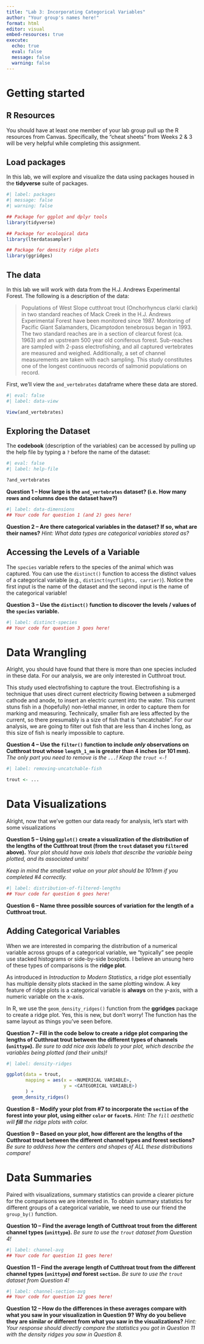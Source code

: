 ```yaml
---
title: "Lab 3: Incorporating Categorical Variables"
author: "Your group's names here!"
format: html
editor: visual
embed-resources: true
execute: 
  echo: true
  eval: false
  message: false
  warning: false
---
```


# Getting started

## R Resources

You should have at least one member of your lab group pull up the R resources from Canvas. Specifically, the "cheat sheets" from Weeks 2 & 3 will be very helpful while completing this assignment.

## Load packages

In this lab, we will explore and visualize the data using packages housed in the **tidyverse** suite of packages.

```r
#| label: packages
#| message: false
#| warning: false

## Package for ggplot and dplyr tools
library(tidyverse)

## Package for ecological data
library(lterdatasampler)

## Package for density ridge plots
library(ggridges)
```

## The data

In this lab we will work with data from the H.J. Andrews Experimental Forest. The following is a description of the data:

> Populations of West Slope cutthroat trout (Onchorhyncus clarki clarki) in two standard reaches of Mack Creek in the H.J. Andrews Experimental Forest have been monitored since 1987. Monitoring of Pacific Giant Salamanders, Dicamptodon tenebrosus began in 1993. The two standard reaches are in a section of clearcut forest (ca. 1963) and an upstream 500 year old coniferous forest. Sub-reaches are sampled with 2-pass electrofishing, and all captured vertebrates are measured and weighed. Additionally, a set of channel measurements are taken with each sampling. This study constitutes one of the longest continuous records of salmonid populations on record.

First, we'll view the `and_vertebrates` dataframe where these data are stored.

```r
#| eval: false
#| label: data-view

View(and_vertebrates)
```

## Exploring the Dataset

The **codebook** (description of the variables) can be accessed by pulling up the help file by typing a `?` before the name of the dataset:

```r
#| eval: false
#| label: help-file

?and_vertebrates
```

**Question 1 -- How large is the `and_vertebrates` dataset? (i.e. How many rows and columns does the dataset have?)**

```r
#| label: data-dimensions
## Your code for question 1 (and 2) goes here!

```

**Question 2 -- Are there categorical variables in the dataset? If so, what are their names?** *Hint: What data types are categorical variables stored as?*

## Accessing the Levels of a Variable

The `species` variable refers to the species of the animal which was captured. You can use the `distinct()` function to access the distinct values of a categorical variable (e.g., `distinct(nycflights, carrier)`). Notice the first input is the name of the dataset and the second input is the name of the categorical variable!

**Question 3 -- Use the `distinct()` function to discover the levels / values of the `species` variable.**

```r
#| label: distinct-species
## Your code for question 3 goes here!

```

# Data Wrangling

Alright, you should have found that there is more than one species included in these data. For our analysis, we are only interested in Cutthroat trout.

This study used electrofishing to capture the trout. Electrofishing is a technique that uses direct current electricity flowing between a submerged cathode and anode, to insert an electric current into the water. This current stuns fish in a (hopefully) non-lethal manner, in order to capture them for marking and measuring. Technically, smaller fish are less affected by the current, so there presumably is a size of fish that is "uncatchable". For our analysis, we are going to filter out fish that are less than 4 inches long, as this size of fish is nearly impossible to capture.

**Question 4 -- Use the `filter()` function to include *only* observations on Cutthroat trout whose `length_1_mm` is greater than 4 inches (or 101 mm).** *The only part you need to remove is the `...`! Keep the `trout <-`!*

```r
#| label: removing-uncatchable-fish 

trout <- ...
```

# Data Visualizations

Alright, now that we've gotten our data ready for analysis, let's start with some visualizations

**Question 5 -- Using `ggplot()` create a visualization of the *distribution* of the lengths of the Cutthroat trout (from the `trout` dataset you `filter`ed above).** *Your plot should have axis labels that describe the variable being plotted, and its associated units!*

*Keep in mind the smallest value on your plot should be 101mm if you completed #4 correctly.*

```r
#| label: distribution-of-filtered-lengths
## Your code for question 6 goes here!


```

**Question 6 -- Name three possible sources of variation for the length of a Cutthroat trout.**

## Adding Categorical Variables

When we are interested in comparing the distribution of a numerical variable across groups of a categorical variable, we "typically" see people use stacked histograms or side-by-side boxplots. I believe an unsung hero of these types of comparisons is the **ridge plot**.

As introduced in *Introduction to Modern Statistics*, a ridge plot essentially has multiple density plots stacked in the same plotting window. A key feature of ridge plots is a categorical variable is **always** on the y-axis, with a numeric variable on the x-axis.

In R, we use the `geom_density_ridges()` function from the **ggridges** package to create a ridge plot. Yes, this is new, but don't worry! The function has the same layout as things you've seen before.

**Question 7 -- Fill in the code below to create a ridge plot comparing the lengths of Cutthroat trout between the different types of channels (`unittype`).** *Be sure to add nice axis labels to your plot, which describe the variables being plotted (and their units)!*

```r
#| label: density-ridges

ggplot(data = trout, 
       mapping = aes(x = <NUMERICAL VARIABLE>, 
                     y = <CATEGORICAL VARIABLE>)
       ) +
  geom_density_ridges() 

```

**Question 8 -- Modify your plot from #7 to incorporate the `section` of the forest into your plot, using either `color` or `facet`s.** *Hint: The `fill` aesthetic will **fill** the ridge plots with color.*

**Question 9 -- Based on your plot, how different are the lengths of the Cutthroat trout between the different channel types and forest sections?** *Be sure to address how the centers and shapes of ALL these distributions compare!*

# Data Summaries

Paired with visualizations, summary statistics can provide a clearer picture for the comparisons we are interested in. To obtain summary statistics for different groups of a categorical variable, we need to use our friend the `group_by()` function.

**Question 10 -- Find the average length of Cutthroat trout from the different channel types (`unittype`).** *Be sure to use the `trout` dataset from Question 4!*

```r
#| label: channel-avg
## Your code for question 11 goes here!

```

**Question 11 -- Find the average length of Cutthroat trout from the different channel types (`unittype`) *and* forest `section`.** *Be sure to use the `trout` dataset from Question 4!*

```r
#| label: channel-section-avg
## Your code for question 12 goes here!

```

**Question 12 -- How do the differences in these averages compare with what you saw in your visualization in Question 9? Why do you believe they are similar or different from what you saw in the visualizations?** *Hint: Your response should directly compare the statistics you got in Question 11 with the density ridges you saw in Question 8.*
